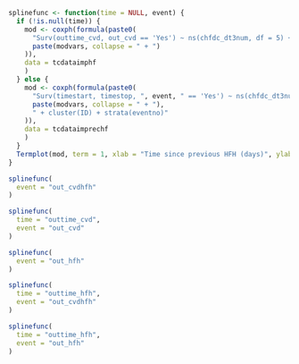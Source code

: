 
```r

splinefunc <- function(time = NULL, event) {
  if (!is.null(time)) {
    mod <- coxph(formula(paste0(
      "Surv(outtime_cvd, out_cvd == 'Yes') ~ ns(chfdc_dt3num, df = 5) + ",
      paste(modvars, collapse = " + ")
    )),
    data = tcdataimphf
    )
  } else {
    mod <- coxph(formula(paste0(
      "Surv(timestart, timestop, ", event, " == 'Yes') ~ ns(chfdc_dt3num, df = 5) + ",
      paste(modvars, collapse = " + "),
      " + cluster(ID) + strata(eventno)"
    )),
    data = tcdataimprechf
    )
  }
  Termplot(mod, term = 1, xlab = "Time since previous HFH (days)", ylab = "Hazard Ratio (95% CI)")
}
```

```r
splinefunc(
  event = "out_cvdhfh"
)
```

```r
splinefunc(
  time = "outtime_cvd",
  event = "out_cvd"
)
```

```r
splinefunc(
  event = "out_hfh"
)
```

```r
splinefunc(
  time = "outtime_hfh",
  event = "out_cvdhfh"
)
```
  
```r
splinefunc(
  time = "outtime_hfh",
  event = "out_hfh"
)
```
